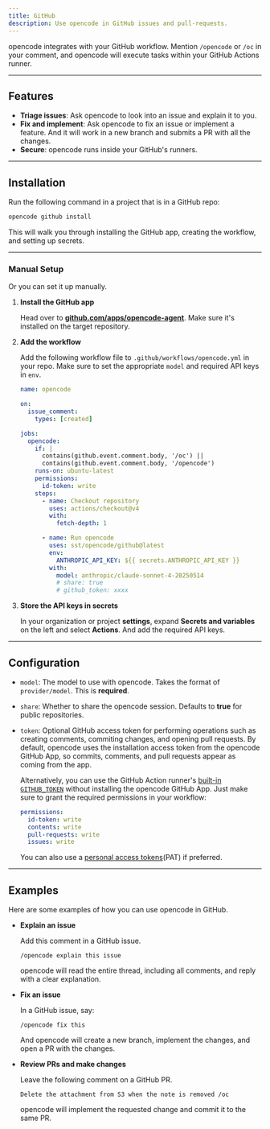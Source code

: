 ```yaml
---
title: GitHub
description: Use opencode in GitHub issues and pull-requests.
---
```


opencode integrates with your GitHub workflow. Mention `/opencode` or `/oc` in your comment, and opencode will execute tasks within your GitHub Actions runner.

---

## Features

- **Triage issues**: Ask opencode to look into an issue and explain it to you.
- **Fix and implement**: Ask opencode to fix an issue or implement a feature. And it will work in a new branch and submits a PR with all the changes.
- **Secure**: opencode runs inside your GitHub's runners.

---

## Installation

Run the following command in a project that is in a GitHub repo:

```bash
opencode github install
```

This will walk you through installing the GitHub app, creating the workflow, and setting up secrets.

---

### Manual Setup

Or you can set it up manually.

1. **Install the GitHub app**

   Head over to [**github.com/apps/opencode-agent**](https://github.com/apps/opencode-agent). Make sure it's installed on the target repository.

2. **Add the workflow**

   Add the following workflow file to `.github/workflows/opencode.yml` in your repo. Make sure to set the appropriate `model` and required API keys in `env`.

   ```yml title=".github/workflows/opencode.yml" {24,26}
   name: opencode

   on:
     issue_comment:
       types: [created]

   jobs:
     opencode:
       if: |
         contains(github.event.comment.body, '/oc') ||
         contains(github.event.comment.body, '/opencode')
       runs-on: ubuntu-latest
       permissions:
         id-token: write
       steps:
         - name: Checkout repository
           uses: actions/checkout@v4
           with:
             fetch-depth: 1

         - name: Run opencode
           uses: sst/opencode/github@latest
           env:
             ANTHROPIC_API_KEY: ${{ secrets.ANTHROPIC_API_KEY }}
           with:
             model: anthropic/claude-sonnet-4-20250514
             # share: true
             # github_token: xxxx
   ```

3. **Store the API keys in secrets**

   In your organization or project **settings**, expand **Secrets and variables** on the left and select **Actions**. And add the required API keys.

---

## Configuration

- `model`: The model to use with opencode. Takes the format of `provider/model`. This is **required**.
- `share`: Whether to share the opencode session. Defaults to **true** for public repositories.
- `token`: Optional GitHub access token for performing operations such as creating comments, commiting changes, and opening pull requests. By default, opencode uses the installation access token from the opencode GitHub App, so commits, comments, and pull requests appear as coming from the app.

  Alternatively, you can use the GitHub Action runner's [built-in `GITHUB_TOKEN`](https://docs.github.com/en/actions/tutorials/authenticate-with-github_token) without installing the opencode GitHub App. Just make sure to grant the required permissions in your workflow:

  ```yaml
  permissions:
    id-token: write
    contents: write
    pull-requests: write
    issues: write
  ```

  You can also use a [personal access tokens](https://docs.github.com/en/authentication/keeping-your-account-and-data-secure/managing-your-personal-access-tokens)(PAT) if preferred.

---

## Examples

Here are some examples of how you can use opencode in GitHub.

- **Explain an issue**

  Add this comment in a GitHub issue.

  ```
  /opencode explain this issue
  ```

  opencode will read the entire thread, including all comments, and reply with a clear explanation.

- **Fix an issue**

  In a GitHub issue, say:

  ```
  /opencode fix this
  ```

  And opencode will create a new branch, implement the changes, and open a PR with the changes.

- **Review PRs and make changes**

  Leave the following comment on a GitHub PR.

  ```
  Delete the attachment from S3 when the note is removed /oc
  ```

  opencode will implement the requested change and commit it to the same PR.
